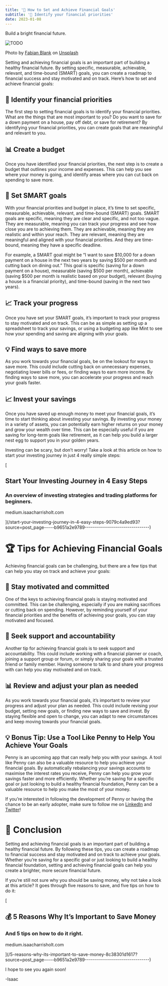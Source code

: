 ```yaml
---
title: '🎯 How to Set and Achieve Financial Goals'
subtitle: '🤔 Identify your financial priorities'
date: 2023-01-08
---
```



Build a bright financial future.

<Image src={image0} alt="TODO" />

Photo by [Fabian Blank](https://unsplash.com/@blankerwahnsinn?utm_source=medium&utm_medium=referral) on [Unsplash](https://unsplash.com/?utm_source=medium&utm_medium=referral)

Setting and achieving financial goals is an important part of building a healthy financial future. By setting specific, measurable, achievable, relevant, and time-bound (SMART) goals, you can create a roadmap to financial success and stay motivated and on track. Here’s how to set and achieve financial goals:

## 🤔 Identify your financial priorities

The first step to setting financial goals is to identify your financial priorities. What are the things that are most important to you? Do you want to save for a down payment on a house, pay off debt, or save for retirement? By identifying your financial priorities, you can create goals that are meaningful and relevant to you.

## 📊 Create a budget

Once you have identified your financial priorities, the next step is to create a budget that outlines your income and expenses. This can help you see where your money is going, and identify areas where you can cut back on spending to save more.

## 🎯 Set SMART goals

With your financial priorities and budget in place, it’s time to set specific, measurable, achievable, relevant, and time-bound (SMART) goals. SMART goals are specific, meaning they are clear and specific, and not too vague. They are measurable, meaning you can track your progress and see how close you are to achieving them. They are achievable, meaning they are realistic and within your reach. They are relevant, meaning they are meaningful and aligned with your financial priorities. And they are time-bound, meaning they have a specific deadline.

For example, a SMART goal might be “I want to save $10,000 for a down payment on a house in the next two years by saving $500 per month and cutting back on dining out.” This goal is specific (saving for a down payment on a house), measurable (saving $500 per month), achievable (saving $500 per month is realistic based on your budget), relevant (buying a house is a financial priority), and time-bound (saving in the next two years).

## 📈 Track your progress

Once you have set your SMART goals, it’s important to track your progress to stay motivated and on track. This can be as simple as setting up a spreadsheet to track your savings, or using a budgeting app like Mint to see how your spending and saving are aligning with your goals.

## 💡 Find ways to save more

As you work towards your financial goals, be on the lookout for ways to save more. This could include cutting back on unnecessary expenses, negotiating lower bills or fees, or finding ways to earn more income. By finding ways to save more, you can accelerate your progress and reach your goals faster.

## 📈 Invest your savings

Once you have saved up enough money to meet your financial goals, it’s time to start thinking about investing your savings. By investing your money in a variety of assets, you can potentially earn higher returns on your money and grow your wealth over time. This can be especially useful if you are saving for long-term goals like retirement, as it can help you build a larger nest egg to support you in your golden years.

Investing can be scary, but don’t worry! Take a look at this article on how to start your investing journey in just 4 really simple steps:

[

## Start Your Investing Journey in 4 Easy Steps

### An overview of investing strategies and trading platforms for beginners.

medium.isaacharrisholt.com

](/start-your-investing-journey-in-4-easy-steps-9079c4a9ed93?source=post_page-----b9651a2e9789--------------------------------)

# 🏆 Tips for Achieving Financial Goals

Achieving financial goals can be challenging, but there are a few tips that can help you stay on track and achieve your goals:

## 💪 Stay motivated and committed

One of the keys to achieving financial goals is staying motivated and committed. This can be challenging, especially if you are making sacrifices or cutting back on spending. However, by reminding yourself of your financial priorities and the benefits of achieving your goals, you can stay motivated and focused.

## 🤝 Seek support and accountability

Another tip for achieving financial goals is to seek support and accountability. This could include working with a financial planner or coach, joining a support group or forum, or simply sharing your goals with a trusted friend or family member. Having someone to talk to and share your progress with can help you stay motivated and on track.

## 📊 Review and adjust your plan as needed

As you work towards your financial goals, it’s important to review your progress and adjust your plan as needed. This could include revising your budget, setting new goals, or finding new ways to save and invest. By staying flexible and open to change, you can adapt to new circumstances and keep moving towards your financial goals.

## 💡 Bonus Tip: Use a Tool Like Penny to Help You Achieve Your Goals

Penny is an upcoming app that can really help you with your savings. A tool like Penny can also be a valuable resource to help you achieve your financial goals. By automatically rebalancing your savings accounts to maximise the interest rates you receive, Penny can help you grow your savings faster and more efficiently. Whether you’re saving for a specific goal or just looking to build a healthy financial foundation, Penny can be a valuable resource to help you make the most of your money.

If you’re interested in following the development of Penny or having the chance to be an early adopter, make sure to follow me on [LinkedIn](https://www.linkedin.com/in/isaac-harris-holt/) and [Twitter](https://twitter.com/IsaacHarrisHolt)!

# 📝 Conclusion

Setting and achieving financial goals is an important part of building a healthy financial future. By following these tips, you can create a roadmap to financial success and stay motivated and on track to achieve your goals. Whether you’re saving for a specific goal or just looking to build a healthy financial foundation, setting and achieving financial goals can help you create a brighter, more secure financial future.

If you’re still not sure why you should be saving money, why not take a look at this article? It goes through five reasons to save, and five tips on how to do it:

[

## 💰 5 Reasons Why It’s Important to Save Money

### And 5 tips on how to do it right.

medium.isaacharrisholt.com

](/5-reasons-why-its-important-to-save-money-8c38301d1617?source=post_page-----b9651a2e9789--------------------------------)

I hope to see you again soon!

\-Isaac
